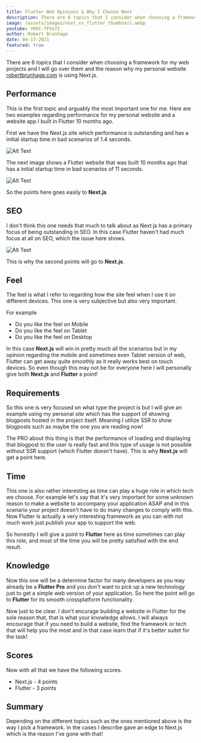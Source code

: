 ```yaml
---
title: Flutter Web Opinions & Why I Choose Next
description: There are 6 topics that I consider when choosing a framework for my web projects
image: /assets/images/next_vs_flutter_thumbnail.webp
youtube: YHhC-7FVo7I
author: Robert Brunhage
date: 04-17-2021
featured: true
---
```


There are 6 topics that I consider when choosing a framework for my web projects and I will go over them and the reason why my personal website [robertbrunhage.com](https://robertbrunhage.com) is using Next.js.

## Performance

This is the first topic and arguably the most important one for me. Here are two examples regarding performance for my personal website and a website app I built in Flutter 10 months ago.

First we have the Next.js site which performance is outstanding and has a initial startup time in bad scenarios of 1.4 seconds.

![Alt Text](https://firebasestorage.googleapis.com/v0/b/krossa-prod.appspot.com/o/e3IUXc1BFZTlvvaqD8xjvHlIy2q1%2Farticles%2Fkhn35fwwbtMCkZDkNnja%2FScreenshot%202021-04-11%20175759.png?alt=media&token=31a622af-9076-4d36-bc06-8ba53184a662)

The next image shows a Flutter website that was built 10 months ago that has a initial startup time in bad scenarios of 11 seconds.

![Alt Text](https://firebasestorage.googleapis.com/v0/b/krossa-prod.appspot.com/o/e3IUXc1BFZTlvvaqD8xjvHlIy2q1%2Farticles%2Fkhn35fwwbtMCkZDkNnja%2FScreenshot%202021-04-11%20175838.png?alt=media&token=a3aa4cf6-3194-42a0-9762-31fec6513159)

So the points here goes easily to **Next.js**

## SEO

I don't think this one needs that much to talk about as Next.js has a primary focus of being outstanding in SEO. In this case Flutter haven't had much focus at all on SEO, which the issue here shows.

![Alt Text](https://firebasestorage.googleapis.com/v0/b/krossa-prod.appspot.com/o/e3IUXc1BFZTlvvaqD8xjvHlIy2q1%2Farticles%2Fkhn35fwwbtMCkZDkNnja%2Fflutter%20issue.png?alt=media&token=63813659-58e2-46e3-9af3-c375e81fd935)

This is why the second points will go to **Next.js**.

## Feel

The feel is what I refer to regarding how the site feel when I use it on different devices. This one is very subjective but also very important.

For example
* Do you like the feel on Mobile
* Do you like the feel on Tablet
* Do you like the feel on Desktop

In this case **Next.js** will win in pretty much all the scenarios but in my opinion regarding the mobile and sometimes even Tablet version of web, Flutter can get away quite smoothly as it really works best on touch devices. So even though this may not be for everyone here I will personally give both **Next.js** and **Flutter** a point!

## Requirements

So this one is very focused on what type the project is but I will give an example using my personal site which has the support of showing blogposts hosted in the project itself. Meaning I utilize SSR to show blogposts such as maybe the one you are reading now!

The PRO about this thing is that the performance of loading and displaying that blogpost to the user is really fast and this type of usage is not possible without SSR support (which Flutter doesn't have). This is why **Next.js** will get a point here.

## Time

This one is also rather interesting as time can play a huge role in which tech we choose. For example let's say that it's very important for some unknown reason to make a website to accompany your application ASAP and in this scenario your project doesn't have to do many changes to comply with this. Now Flutter is actually a very interesting framework as you can with not much work just publish your app to support the web.

So honestly I will give a point to **Flutter** here as time sometimes can play this role, and most of the time you will be pretty satisfied with the end result.

## Knowledge

Now this one will be a determine factor for many developers as you may already be a **Flutter Pro** and you don't want to pick up a new technology just to get a simple web version of your application. So here the point will go to **Flutter** for its smooth crossplatform functionality.

Now just to be clear. I don't encurage building a website in Flutter for the sole reason that, that is what your knowledge allows. I will always encourage that if you need to build a website, find the framework or tech that will help you the most and in that case learn that if it's better suitet for the task!

## Scores

Now with all that we have the following scores.

* Next.js - 4 points
* Flutter - 3 points

## Summary

Depending on the different topics such as the ones mentioned above is the way I pick a framework. In the cases I describe gave an edge to Next.js which is the reason I've gone with that!


